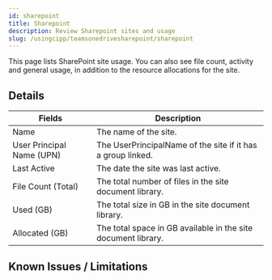 ```yaml
---
id: sharepoint
title: Sharepoint
description: Review Sharepoint sites and usage
slug: /usingcipp/teamsonedrivesharepoint/sharepoint
---
```


<PseudonymisedData />

This page lists SharePoint site usage. You can also see file count, activity and general usage, in addition to the resource allocations for the site.

## Details

| Fields                    | Description                                                   |
| ------------------------- | ------------------------------------------------------------- |
| Name                      | The name of the site.                                         |
| User Principal Name (UPN) | The UserPrincipalName of the site if it has a group linked.   |
| Last Active               | The date the site was last active.                            |
| File Count (Total)        | The total number of files in the site document library.       |
| Used (GB)                 | The total size in GB in the site document library.            |
| Allocated (GB)            | The total space in GB available in the site document library. |

## Known Issues / Limitations

<NoKnownIssues />
